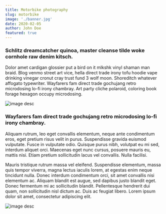 ---
title: Motorbike photography
slug: motorbike
image: './banner.jpg'
date: 2020-02-05
author: John Doe
featured: true
---

### Schlitz dreamcatcher quinoa, master cleanse tilde woke cornhole raw denim kitsch.

Dolor amet cardigan glossier put a bird on it mlkshk vinyl shaman man braid. Blog venmo street art vice, hella direct trade irony tofu hoodie vape drinking vinegar cronut cray trust fund 3 wolf moon. Shoreditch whatever affogato typewriter. Wayfarers fam direct trade gochujang retro microdosing lo-fi irony chambray. Art party cliche polaroid, coloring book forage hexagon occupy microdosing.

![image desc](./image_1.jpg)

### Wayfarers fam direct trade gochujang retro microdosing lo-fi irony chambray.
Aliquam rutrum, leo eget convallis elementum, neque ante condimentum eros, eget pretium risus velit in purus. Suspendisse gravida euismod vulputate. Fusce in vulputate odio. Quisque purus nibh, volutpat eu mi sed, interdum aliquet orci. Maecenas eget nunc cursus, posuere mauris eu, mattis nisi. Etiam pretium sollicitudin lacus vel convallis. Nulla facilisi.

Mauris tristique rutrum massa vel eleifend. Suspendisse elementum, massa quis tempor viverra, magna lectus iaculis lorem, at egestas enim neque tincidunt nulla. Donec interdum condimentum orci, sit amet convallis nisi elementum ac. Aliquam blandit est augue, sed dapibus justo blandit eget. Donec fermentum mi ac sollicitudin blandit. Pellentesque hendrerit dui quam, non sollicitudin nisl dictum ac. Duis ac feugiat libero. Lorem ipsum dolor sit amet, consectetur adipiscing elit.

![image desc](./image_2.jpg)

